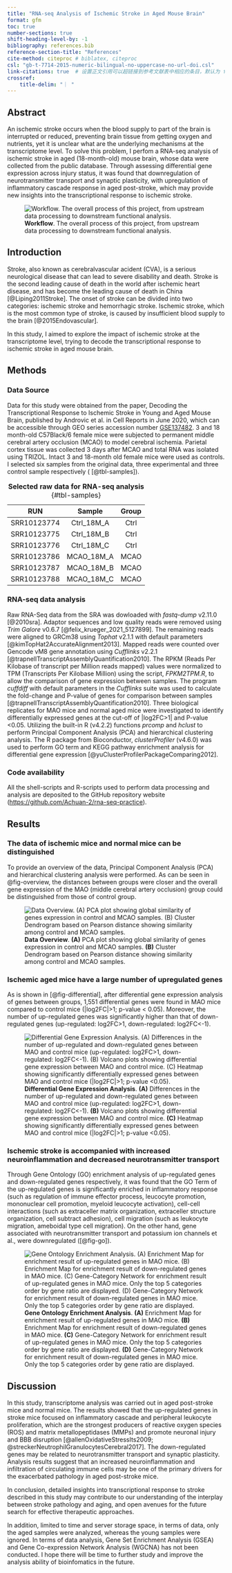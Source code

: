 ```yaml
---
title: "RNA-seq Analysis of Ischemic Stroke in Aged Mouse Brain"
format: gfm
toc: true
number-sections: true
shift-heading-level-by: -1
bibliography: references.bib
reference-section-title: "References"
cite-method: citeproc # biblatex, citeproc
csl: "gb-t-7714-2015-numeric-bilingual-no-uppercase-no-url-doi.csl"
link-citations: true  # 设置正文引用可以超链接到参考文献表中相应的条目，默认为 false，当然true啦
crossref:
    title-delim: "｜ " 
---
```



## Abstract

An ischemic stroke occurs when the blood supply to part of the brain is interrupted or reduced, preventing brain tissue from getting oxygen and nutrients, yet it is unclear what are the underlying mechanisms at the transcriptome level. To solve this problem, I perfom a RNA-seq analysis of ischemic stroke in aged (18-month-old) mouse brain, whose data were collected from the public database. Through assessing differential gene expression across injury status, it was found that downregulation of neurotransmitter transport and synaptic plasticity, with upregulation of  inflammatory cascade response in aged post-stroke, which may provide new insights into the transcriptional response to ischemic stroke.  

![**Workflow**. The overall process of this project, from upstream data processing to downstream functional analysis.](./figure/Figure-1.pipeline.png){#fig-pipeline}




## Introduction

Stroke, also known as cerebralvascular acident (CVA), is a serious neurological disease that can lead to severe disability and death. Stroke is the second leading cause of death in the world after ischemic heart disease, and has become the leading cause of death in China [@Liping2011Stroke]. The onset of stroke can be divided into two categories: ischemic stroke and hemorrhagic stroke. Ischemic stroke, which is the most common type of stroke, is caused by insufficient blood supply to the brain [@2015Endovascular].

In this study, I aimed to explore the impact of ischemic stroke  at the transcriptome level, trying to decode the transcriptional response to ischemic stroke in aged mouse brain.

## Methods

### Data Source

Data for this study were obtained from the paper, Decoding the Transcriptional Response to Ischemic Stroke in Young and Aged Mouse Brain, published by Androvic et al. in Cell Reports in June 2020, which can be  accessible through GEO series accession number [GSE137482](https://www.ncbi.nlm.nih.gov/geo/query/acc.cgi?acc=GSE137482). 3 and 18 month-old C57Black/6 female mice were subjected to permanent middle cerebral artery occlusion (MCAO) to model cerebral ischemia. Parietal cortex tissue was collected 3 days after MCAO and total RNA was isolated using TRIZOL. Intact 3 and 18-month old female mice were used as controls. I selected six samples from the original data, three experimental and three control sample respectively ( [@tbl-samples]).


|RUN|Sample|Group|
| :-----------: | :------: | :-----: |
|SRR10123774|Ctrl_18M_A|Ctrl|
|SRR10123775|Ctrl_18M_B|Ctrl|
|SRR10123776|Ctrl_18M_C|Ctrl|
|SRR10123786|MCAO_18M_A|MCAO|
|SRR10123787|MCAO_18M_B|MCAO|
|SRR10123788|MCAO_18M_C|MCAO|

: **Selected raw data for RNA-seq analysis** {#tbl-samples}

### RNA-seq data analysis

Raw RNA-Seq data from the SRA was dowloaded with *fastq-dump* v2.11.0 [@2010sra]. Adaptor sequences and low quality reads were removed using *Trim Galore* v0.6.7 [@felix_krueger_2021_5127899]. The remaining reads were aligned to GRCm38 using *Tophat* v2.1.1 with default parameters [@kimTopHat2AccurateAlignment2013]. Mapped reads were counted over Gencode vM8 gene annotation using *Cufflinks* v2.2.1 [@trapnellTranscriptAssemblyQuantification2010]. The RPKM (Reads Per Kilobase of transcript per Million reads mapped) values were normalized to TPM (Transcripts Per Kilobase Million) using the script, *FPKM2TPM.R*, to allow the comparison of gene expression between samples. The program *cuffdiff* with default parameters in the *Cufflinks* suite was used to calculate the fold-change and P-value of genes for comparison between samples [@trapnellTranscriptAssemblyQuantification2010]. Three biological replicates for MAO mice and normal aged mice were investigated to identify differentially expressed genes at the cut-off of |log2FC>1| and P-value <0.05. Utilizing the built-in R (v4.2.2) functions *prcomp* and *hclust* to perform Principal Component Analysis (PCA) and hierarchical clustering analysis. The R package from Bioconductor, *clusterProfiler* (v4.6.0)  was used to perform GO term and KEGG pathway enrichment analysis for differential gene expression [@yuClusterProfilerPackageComparing2012].

### Code availability

All the shell-scripts and R-scripts used to perform data processing and analysis are deposited to the GitHub repository website ([https://github.com/Achuan-2/rna-seq-practice](https://github.com/Achuan-2/rna-seq-practice)).

## Results

### The data of ischemic mice and normal mice can be distinguished

To provide an overview of the data, Principal Component Analysis (PCA)  and hierarchical clustering analysis were performed. As can be seen in @fig-overview, the distances between groups were closer and the overall gene expression of the MAO (middle cerebral artery occlusion) group could be distinguished from those of control group.

![**Data Overview**. **(A)** PCA plot showing global similarity of genes expression in control and MCAO samples. **(B)** Cluster Dendrogram based on Pearson distance showing similarity among control and MCAO samples.](./figure/Figure-2.png){#fig-overview}




### Ischemic aged mice have a large number of upregulated genes

As is shown in [@fig-differential], after differential gene expression analysis of genes between groups, 1,551 differential genes were found in MAO mice compared to control mice (|log2FC|>1; p-value < 0.05). Moreover, the number of up-regulated genes was significantly higher than that of down-regulated genes (up-regulated: log2FC>1, down-regulated: log2FC<-1).

![**Differential Gene Expression Analysis**. **(A)** Differences in the
number of up-regulated and down-regulated genes between MAO and control
mice (up-regulated: log2FC\>1, down-regulated: log2FC\<-1). **(B)**
Volcano plots showing differential gene expression between MAO and
control mice. **(C)** Heatmap showing significantly differentially
expressed genes between MAO and control mice (\|log2FC\|\>1; p-value
\<0.05).](./figure/Figure-3.png){#fig-differential}



### Ischemic stroke is accompanied with increased neuroinflammation and decreased neurotransmitter transport

Through Gene Ontology (GO) enrichment analysis of up-regulated genes and down-regulated genes respectively, it was found that the GO Term of the up-regulated genes is significantly enriched in inflammatory response (such as regulation of immune effector process, leucocyte promotion, mononuclear cell promotion, myeloid leucocyte activation), cell-cell interactions (such as extraceller matrix organization, extraceller structure organization, cell subtract adhesion), cell migration (such as leukocyte migration, ameboidal type cell migration). On the other hand, gene associated with neurotransmitter transport and potassium ion channels et al., were downregulated ([@fig-go]).

![**Gene Ontology Enrichment Analysis**. **(A)** Enrichment Map for enrichment result of up-regulated genes in MAO mice. **(B)** Enrichment Map for enrichment result of down-regulated genes in MAO mice. **(C)** Gene-Category Network for enrichment result of up-regulated genes in MAO mice. Only the top 5 categories order by gene ratio are displayed. **(D)** Gene-Category Network for enrichment result of down-regulated genes in MAO mice. Only the top 5 categories order by gene ratio are displayed.
](./figure/Figure-4.png){#fig-go}


## Discussion

In this study, transcriptome analysis was carried out in aged post-stroke mice and normal mice. The results showed that the up-regulated genes in stroke mice focused on inflammatory cascade and peripheral leukocyte proliferation,  which are the strongest producers of reactive oxygen species (ROS) and matrix metallopeptidases (MMPs) and promote neuronal injury and BBB disruption [@allenOxidativeStressIts2009; @streckerNeutrophilGranulocytesCerebral2017]. The down-regulated genes may be related to neurotransmitter transport and synaptic plasticity. Analysis results suggest that an increased neuroinflammation and infiltration of circulating immune cells may be one of the primary drivers for the exacerbated pathology in aged post-stroke mice.

In conclusion, detailed insights into transcriptional response to stroke described in this study may contribute to our understanding of the interplay between stroke pathology and aging, and open avenues for the future search for effective therapeutic approaches.

In addition, limited to time and server storage space, in terms of data, only the aged samples were analyzed, whereas the young samples were ignored. In terms of data analysis, Gene Set Enrichment Analysis (GSEA) and Gene Co-expression Network Analysis (WGCNA) has not been conducted. I hope there will be time to further study and improve the analysis ability of bioinfomatics in the future.
